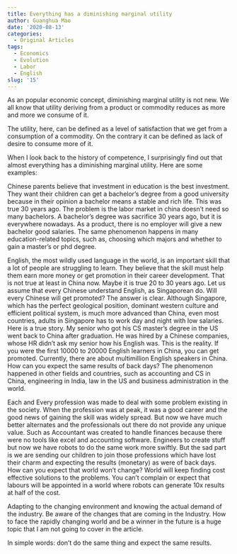```yaml
---
title: Everything has a diminishing marginal utility
author: Guanghua Mao
date: '2020-08-13'
categories:
  - Original Articles
tags:
  - Economics
  - Evolution
  - Labor
  - English
slug: '15'
---
```


As an popular economic concept, diminishing marginal utility is not new. We all know that utility deriving from a product or commodity reduces as more and more we consume of it.

The utility, here, can be defined as a level of satisfaction that we get from a consumption of a commodity. On the contrary it can be defined as lack of desire to consume more of it.

When I look back to the history of competence, I surprisingly find out that almost everything has a diminishing marginal utility. Here are some examples:

Chinese parents believe that investment in education is the best investment. They want their children can get a bachelor's degree from a good university because in their opinion a bachelor means a stable and rich life. This was true 30 years ago. The problem is the labor market in china doesn't need so many bachelors. A bachelor's degree was sacrifice 30 years ago, but it is everywhere nowadays. As a product, there is no employer will give a new bachelor good salaries. The same phenomenon happens in many education-related topics, such as, choosing which majors and whether to gain a master's or phd degree.

English, the most wildly used language in the world, is an important skill that a lot of people are struggling to learn. They believe that the skill must help them earn more money  or get promotion in their career development. That is not true at least in China now. Maybe it is true 20 to 30 years ago.  Let us assume that every Chinese understand English, as Singaporean do. Will every Chinese will get promoted? The answer is clear. Although Singapore, which has the perfect geological position, dominant western culture and efficient political system, is much more advanced than China, even most countries, adults in Singapore has to work day and night with low salaries. Here is a true story. My senior who got his CS master's degree in the US went back to China after graduation. He was hired by a Chinese companies, whose HR didn't ask my senior how his English was. This is the reality. If you were the first 10000 to 20000 English learners in China, you can get promoted. Currently, there are about multimillion English speakers in China. How can you expect the same results of back days? The phenomenon happened in other fields and countries, such as accounting and CS in China,  engineering in India, law in the US and business administration in the world.

Each and Every profession was made to deal with some problem existing in the society. When the profession was at peak, it was a good career and the good news of gaining the skill was widely spread.  But now we have much better alternates and the professionals out there do not provide any unique value. Such as Accountant was created to handle finances because there were no tools like excel and accounting software. Engineers to create stuff but now we have robots to do the same work more swiftly. But the sad part is we are sending our children to join those professions which have lost their charm and expecting the results (monetary) as were of back days. How can you expect that world won’t change? World will keep finding cost effective solutions to the problems. You can’t complain or expect that labours will be appointed in a world where robots can generate 10x results at half of the cost.

Adapting to the changing environment and knowing the actual demand of the industry. Be aware of the changes that are coming in the Industry. How to face the rapidly changing world and be a winner in the future is a huge topic that I am not going to cover in the article. 


In simple words: don't do the same thing and expect the same results.



